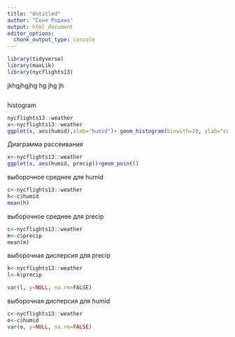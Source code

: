 ---
title: "Untitled"
author: "Соня Родина"
output: html_document
editor_options: 
  chunk_output_type: console
---

```{r}
library(tidyverse)
library(maxLik)
library(nycflights13)
```

jkhgjhgjhg hg jhg jh

```{r}

```

histogram
```{r}
nycflights13::weather
x<-nycflights13::weather
ggplot(x, aes(humid),xlab="humid")+ geom_histogram(binwith=20, ylab="count")

```

Диаграмма рассеивания

```{r}
x<-nycflights13::weather
ggplot(x, aes(humid, precip))+geom_point()

```

выборочное среднее для humid

```{r}
c<-nycflights13::weather
h<-c$humid
mean(h)
```

выборочное среднее для precip
```{r}
c<-nycflights13::weather
m<-c$precip
mean(m)
```

выборочная дисперсия для precip

```{r}
k<-nycflights13::weather
l<-k$precip

var(l, y=NULL, na.rm=FALSE)
```

выборочная дисперсия для humid

```{r}
c<-nycflights13::weather
o<-c$humid
var(o, y=NULL, na.rm=FALSE)
```


